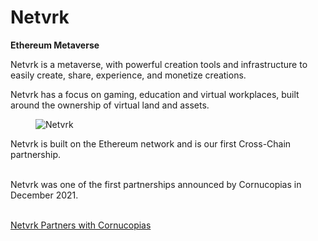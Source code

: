# Netvrk  

**Ethereum Metaverse**  

Netvrk is a metaverse, with powerful creation tools and infrastructure to easily create, share, experience, and monetize creations.  

Netvrk has a focus on gaming, education and virtual workplaces, built around the ownership of virtual land and assets.  

<figure className="img-center">
  <img src="/images/partners/netvrk.avif" alt="Netvrk" />
</figure>  

<div className="note-box transparent">
  Netvrk is built on the Ethereum network and is our first Cross-Chain partnership.
</div>  

</br>  

Netvrk was one of the first partnerships announced by Cornucopias in December 2021.  

</br>  

<div className="space-y-3">
  <a href="https://netvrk.medium.com/netvrk-partners-with-cornucopias-b9f56b5a98c0" target="_blank" rel="noopener noreferrer" className="block rounded-xl border border-white/10 bg-zinc-900/60 p-4 hover:bg-zinc-900/80 transition">
    Netvrk Partners with Cornucopias
  </a>
</div>  
